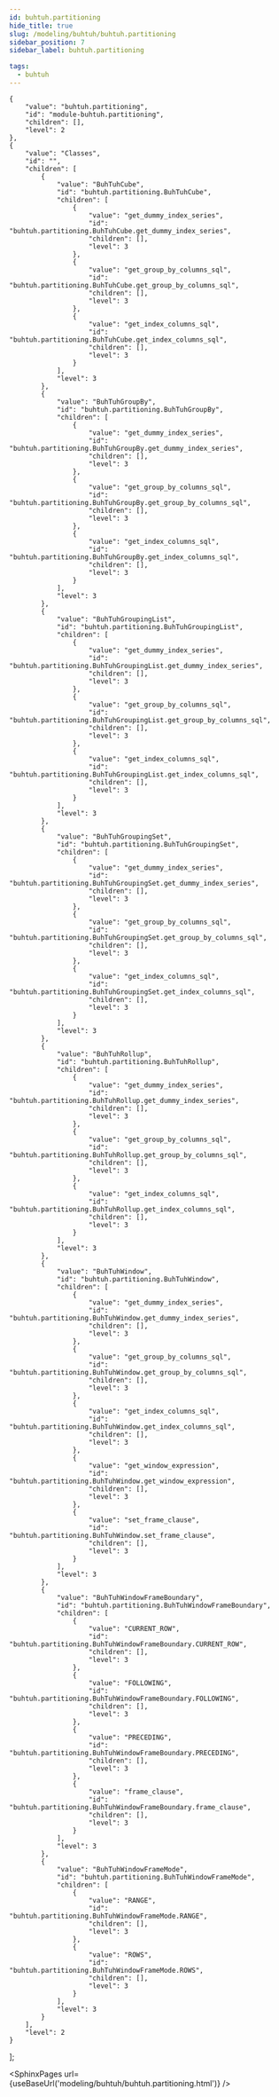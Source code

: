 ```yaml
---
id: buhtuh.partitioning
hide_title: true
slug: /modeling/buhtuh/buhtuh.partitioning
sidebar_position: 7
sidebar_label: buhtuh.partitioning

tags:
  - buhtuh
---
```


    {
        "value": "buhtuh.partitioning",
        "id": "module-buhtuh.partitioning",
        "children": [],
        "level": 2
    },
    {
        "value": "Classes",
        "id": "",
        "children": [
            {
                "value": "BuhTuhCube",
                "id": "buhtuh.partitioning.BuhTuhCube",
                "children": [
                    {
                        "value": "get_dummy_index_series",
                        "id": "buhtuh.partitioning.BuhTuhCube.get_dummy_index_series",
                        "children": [],
                        "level": 3
                    },
                    {
                        "value": "get_group_by_columns_sql",
                        "id": "buhtuh.partitioning.BuhTuhCube.get_group_by_columns_sql",
                        "children": [],
                        "level": 3
                    },
                    {
                        "value": "get_index_columns_sql",
                        "id": "buhtuh.partitioning.BuhTuhCube.get_index_columns_sql",
                        "children": [],
                        "level": 3
                    }
                ],
                "level": 3
            },
            {
                "value": "BuhTuhGroupBy",
                "id": "buhtuh.partitioning.BuhTuhGroupBy",
                "children": [
                    {
                        "value": "get_dummy_index_series",
                        "id": "buhtuh.partitioning.BuhTuhGroupBy.get_dummy_index_series",
                        "children": [],
                        "level": 3
                    },
                    {
                        "value": "get_group_by_columns_sql",
                        "id": "buhtuh.partitioning.BuhTuhGroupBy.get_group_by_columns_sql",
                        "children": [],
                        "level": 3
                    },
                    {
                        "value": "get_index_columns_sql",
                        "id": "buhtuh.partitioning.BuhTuhGroupBy.get_index_columns_sql",
                        "children": [],
                        "level": 3
                    }
                ],
                "level": 3
            },
            {
                "value": "BuhTuhGroupingList",
                "id": "buhtuh.partitioning.BuhTuhGroupingList",
                "children": [
                    {
                        "value": "get_dummy_index_series",
                        "id": "buhtuh.partitioning.BuhTuhGroupingList.get_dummy_index_series",
                        "children": [],
                        "level": 3
                    },
                    {
                        "value": "get_group_by_columns_sql",
                        "id": "buhtuh.partitioning.BuhTuhGroupingList.get_group_by_columns_sql",
                        "children": [],
                        "level": 3
                    },
                    {
                        "value": "get_index_columns_sql",
                        "id": "buhtuh.partitioning.BuhTuhGroupingList.get_index_columns_sql",
                        "children": [],
                        "level": 3
                    }
                ],
                "level": 3
            },
            {
                "value": "BuhTuhGroupingSet",
                "id": "buhtuh.partitioning.BuhTuhGroupingSet",
                "children": [
                    {
                        "value": "get_dummy_index_series",
                        "id": "buhtuh.partitioning.BuhTuhGroupingSet.get_dummy_index_series",
                        "children": [],
                        "level": 3
                    },
                    {
                        "value": "get_group_by_columns_sql",
                        "id": "buhtuh.partitioning.BuhTuhGroupingSet.get_group_by_columns_sql",
                        "children": [],
                        "level": 3
                    },
                    {
                        "value": "get_index_columns_sql",
                        "id": "buhtuh.partitioning.BuhTuhGroupingSet.get_index_columns_sql",
                        "children": [],
                        "level": 3
                    }
                ],
                "level": 3
            },
            {
                "value": "BuhTuhRollup",
                "id": "buhtuh.partitioning.BuhTuhRollup",
                "children": [
                    {
                        "value": "get_dummy_index_series",
                        "id": "buhtuh.partitioning.BuhTuhRollup.get_dummy_index_series",
                        "children": [],
                        "level": 3
                    },
                    {
                        "value": "get_group_by_columns_sql",
                        "id": "buhtuh.partitioning.BuhTuhRollup.get_group_by_columns_sql",
                        "children": [],
                        "level": 3
                    },
                    {
                        "value": "get_index_columns_sql",
                        "id": "buhtuh.partitioning.BuhTuhRollup.get_index_columns_sql",
                        "children": [],
                        "level": 3
                    }
                ],
                "level": 3
            },
            {
                "value": "BuhTuhWindow",
                "id": "buhtuh.partitioning.BuhTuhWindow",
                "children": [
                    {
                        "value": "get_dummy_index_series",
                        "id": "buhtuh.partitioning.BuhTuhWindow.get_dummy_index_series",
                        "children": [],
                        "level": 3
                    },
                    {
                        "value": "get_group_by_columns_sql",
                        "id": "buhtuh.partitioning.BuhTuhWindow.get_group_by_columns_sql",
                        "children": [],
                        "level": 3
                    },
                    {
                        "value": "get_index_columns_sql",
                        "id": "buhtuh.partitioning.BuhTuhWindow.get_index_columns_sql",
                        "children": [],
                        "level": 3
                    },
                    {
                        "value": "get_window_expression",
                        "id": "buhtuh.partitioning.BuhTuhWindow.get_window_expression",
                        "children": [],
                        "level": 3
                    },
                    {
                        "value": "set_frame_clause",
                        "id": "buhtuh.partitioning.BuhTuhWindow.set_frame_clause",
                        "children": [],
                        "level": 3
                    }
                ],
                "level": 3
            },
            {
                "value": "BuhTuhWindowFrameBoundary",
                "id": "buhtuh.partitioning.BuhTuhWindowFrameBoundary",
                "children": [
                    {
                        "value": "CURRENT_ROW",
                        "id": "buhtuh.partitioning.BuhTuhWindowFrameBoundary.CURRENT_ROW",
                        "children": [],
                        "level": 3
                    },
                    {
                        "value": "FOLLOWING",
                        "id": "buhtuh.partitioning.BuhTuhWindowFrameBoundary.FOLLOWING",
                        "children": [],
                        "level": 3
                    },
                    {
                        "value": "PRECEDING",
                        "id": "buhtuh.partitioning.BuhTuhWindowFrameBoundary.PRECEDING",
                        "children": [],
                        "level": 3
                    },
                    {
                        "value": "frame_clause",
                        "id": "buhtuh.partitioning.BuhTuhWindowFrameBoundary.frame_clause",
                        "children": [],
                        "level": 3
                    }
                ],
                "level": 3
            },
            {
                "value": "BuhTuhWindowFrameMode",
                "id": "buhtuh.partitioning.BuhTuhWindowFrameMode",
                "children": [
                    {
                        "value": "RANGE",
                        "id": "buhtuh.partitioning.BuhTuhWindowFrameMode.RANGE",
                        "children": [],
                        "level": 3
                    },
                    {
                        "value": "ROWS",
                        "id": "buhtuh.partitioning.BuhTuhWindowFrameMode.ROWS",
                        "children": [],
                        "level": 3
                    }
                ],
                "level": 3
            }
        ],
        "level": 2
    }
];




<SphinxPages url={useBaseUrl('modeling/buhtuh/buhtuh.partitioning.html')} />

